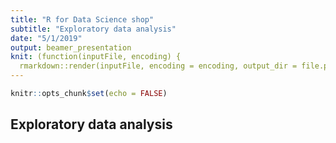 ```yaml
---
title: "R for Data Science shop"
subtitle: "Exploratory data analysis"
date: "5/1/2019"
output: beamer_presentation
knit: (function(inputFile, encoding) {
  rmarkdown::render(inputFile, encoding = encoding, output_dir = file.path(dirname(inputFile), "..", "slides")) })
---
```


```r
knitr::opts_chunk$set(echo = FALSE)
```

## Exploratory data analysis
